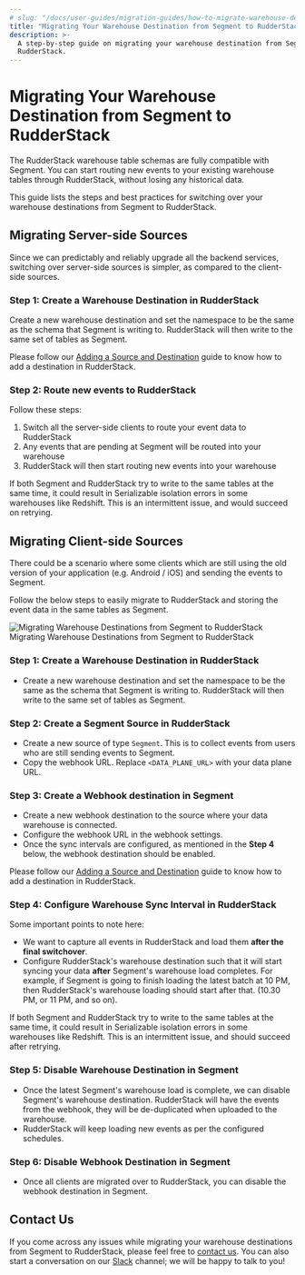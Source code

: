 ```yaml
---
# slug: "/docs/user-guides/migration-guides/how-to-migrate-warehouse-destination-from-segment-to-rudderstack"
title: "Migrating Your Warehouse Destination from Segment to RudderStack"
description: >-
  A step-by-step guide on migrating your warehouse destination from Segment to
  RudderStack.
---
```


# Migrating Your Warehouse Destination from Segment to RudderStack

The RudderStack warehouse table schemas are fully compatible with Segment. You can start routing new events to your existing warehouse tables through RudderStack, without losing any historical data.

This guide lists the steps and best practices for switching over your warehouse destinations from Segment to RudderStack.

## Migrating Server-side Sources

Since we can predictably and reliably upgrade all the backend services, switching over server-side sources is simpler, as compared to the client-side sources.

### **Step 1: Create a Warehouse Destination in RudderStack**

Create a new warehouse destination and set the namespace to be the same as the schema that Segment is writing to. RudderStack will then write to the same set of tables as Segment.

<div class="infoBlock">

Please follow our <a href="../../connections/adding-source-and-destination-rudderstack">Adding a Source and Destination</a> guide to know how to add a destination in RudderStack.

</div>

### **Step 2: Route new events to RudderStack**

Follow these steps:

1. Switch all the server-side clients to route your event data to RudderStack
2. Any events that are pending at Segment will be routed into your warehouse
3. RudderStack will then start routing new events into your warehouse

<div class="infoBlock">

If both Segment and RudderStack try to write to the same tables at the same time, it could result in Serializable isolation errors in some warehouses like Redshift. This is an intermittent issue, and would succeed on retrying.

</div>

## Migrating Client-side Sources

There could be a scenario where some clients which are still using the old version of your application \(e.g. Android / iOS\) and sending the events to Segment.

Follow the below steps to easily migrate to RudderStack and storing the event data in the same tables as Segment.

<!--![Migrating Warehouse Destinations from Segment to RudderStack](../../.gitbook/assets/warehouse-migration.png)-->

<img src="../../../images/assets/warehouse-migration.png" alt="Migrating Warehouse Destinations from Segment to RudderStack" />
<span class="imageTitle">Migrating Warehouse Destinations from Segment to RudderStack</span>

### **Step 1: Create a Warehouse Destination in RudderStack**

- Create a new warehouse destination and set the namespace to be the same as the schema that Segment is writing to. RudderStack will then write to the same set of tables as Segment.

### **Step 2: Create a Segment Source in RudderStack**

- Create a new source of type `Segment`. This is to collect events from users who are still sending events to Segment.
- Copy the webhook URL. Replace `<DATA_PLANE_URL>` with your data plane URL.

### **Step 3: Create a Webhook destination in Segment**

- Create a new webhook destination to the source where your data warehouse is connected.
- Configure the webhook URL in the webhook settings.
- Once the sync intervals are configured, as mentioned in the **Step 4** below, the webhook destination should be enabled.

<div class="infoBlock">

Please follow our <a href="../../connections/adding-source-and-destination-rudderstack">Adding a Source and Destination</a> guide to know how to add a destination in RudderStack.

</div>

### **Step 4:** **Configure Warehouse Sync Interval in RudderStack**

Some important points to note here:

- We want to capture all events in RudderStack and load them **after the final switchover**.
- Configure RudderStack's warehouse destination such that it will start syncing your data **after** Segment's warehouse load completes. For example, if Segment is going to finish loading the latest batch at 10 PM, then RudderStack's warehouse loading should start after that. \(10.30 PM, or 11 PM, and so on\).

<div class="infoBlock">

If both Segment and RudderStack try to write to the same tables at the same time, it could result in Serializable isolation errors in some warehouses like Redshift. This is an intermittent issue, and should succeed after retrying.

</div>

### **Step 5: Disable Warehouse Destination in Segment**

- Once the latest Segment's warehouse load is complete, we can disable Segment's warehouse destination. RudderStack will have the events from the webhook, they will be de-duplicated when uploaded to the warehouse.
- RudderStack will keep loading new events as per the configured schedules.

### **Step 6: Disable Webhook Destination in Segment**

- Once all clients are migrated over to RudderStack, you can disable the webhook destination in Segment.

## Contact Us

If you come across any issues while migrating your warehouse destinations from Segment to RudderStack, please feel free to [contact us](mailto:%20docs@rudderstack.com). You can also start a conversation on our [Slack](https://rudderstack.com/join-rudderstack-slack-community) channel; we will be happy to talk to you!
